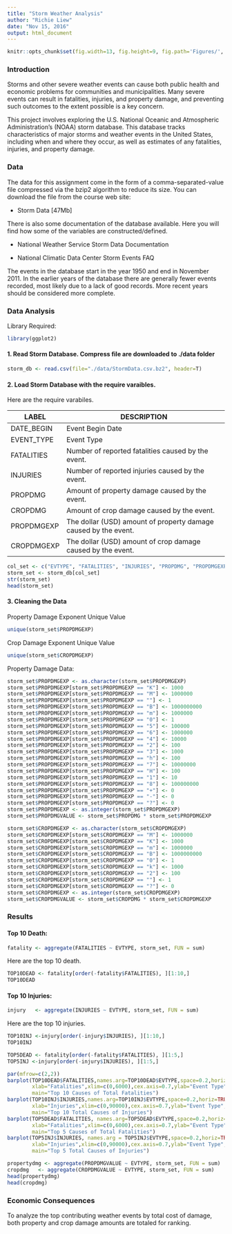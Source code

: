 ```yaml
---
title: "Storm Weather Analysis"
author: "Richie Liew"
date: "Nov 15, 2016"
output: html_document
---
```


```r
knitr::opts_chunk$set(fig.width=13, fig.height=9, fig.path='Figures/', echo=TRUE, warning=FALSE, message=FALSE)
```

### Introduction

Storms and other severe weather events can cause both public health and economic problems for communities and municipalities. Many severe events can result in fatalities, injuries, and property damage, and preventing such outcomes to the extent possible is a key concern.

This project involves exploring the U.S. National Oceanic and Atmospheric Administration's (NOAA) storm database. This database tracks characteristics of major storms and weather events in the United States, including when and where they occur, as well as estimates of any fatalities, injuries, and property damage.

### Data

The data for this assignment come in the form of a comma-separated-value file compressed via the bzip2 algorithm to reduce its size. You can download the file from the course web site:

* Storm Data [47Mb]

There is also some documentation of the database available. Here you will find how some of the variables are constructed/defined.

* National Weather Service Storm Data Documentation

* National Climatic Data Center Storm Events FAQ

The events in the database start in the year 1950 and end in November 2011. In the earlier years of the database there are generally fewer events recorded, most likely due to a lack of good records. More recent years should be considered more complete.

### Data Analysis

Library Required:
```r
library(ggplot2)
```

#### 1. Read Storm Database.  Compress file are downloaded to ./data folder

```r
storm_db <- read.csv(file="./data/StormData.csv.bz2", header=T)
```

#### 2. Load Storm Database with the require varaibles.

Here are the require varabiles.

LABEL | DESCRIPTION
---|-----------------------------------------------------------------------------------
DATE_BEGIN | Event Begin Date
EVENT_TYPE | Event Type
FATALITIES | Number of reported fatalities caused by the event.
INJURIES | Number of reported injuries caused by the event.
PROPDMG | Amount of property damage caused by the event.
CROPDMG | Amount of crop damage caused by the event.
PROPDMGEXP | The dollar (USD) amount of property damage caused by the event.
CROPDMGEXP | The dollar (USD) amount of crop damage caused by the event.

```r
col_set <- c("EVTYPE", "FATALITIES", "INJURIES", "PROPDMG", "PROPDMGEXP", "CROPDMG", "CROPDMGEXP")
storm_set <- storm_db[col_set]
str(storm_set)
head(storm_set)
```

#### 3. Cleaning the Data
Property Damage Exponent Unique Value
```r
unique(storm_set$PROPDMGEXP)
```

Crop Damage Exponent Unique Value
```r
unique(storm_set$CROPDMGEXP)
```

Property Damage Data:
```r
storm_set$PROPDMGEXP <- as.character(storm_set$PROPDMGEXP)
storm_set$PROPDMGEXP[storm_set$PROPDMGEXP == "K"] <- 1000
storm_set$PROPDMGEXP[storm_set$PROPDMGEXP == "M"] <- 1000000
storm_set$PROPDMGEXP[storm_set$PROPDMGEXP == ""] <- 1
storm_set$PROPDMGEXP[storm_set$PROPDMGEXP == "B"] <- 1000000000
storm_set$PROPDMGEXP[storm_set$PROPDMGEXP == "m"] <- 1000000
storm_set$PROPDMGEXP[storm_set$PROPDMGEXP == "0"] <- 1
storm_set$PROPDMGEXP[storm_set$PROPDMGEXP == "5"] <- 100000
storm_set$PROPDMGEXP[storm_set$PROPDMGEXP == "6"] <- 1000000
storm_set$PROPDMGEXP[storm_set$PROPDMGEXP == "4"] <- 10000
storm_set$PROPDMGEXP[storm_set$PROPDMGEXP == "2"] <- 100
storm_set$PROPDMGEXP[storm_set$PROPDMGEXP == "3"] <- 1000
storm_set$PROPDMGEXP[storm_set$PROPDMGEXP == "h"] <- 100
storm_set$PROPDMGEXP[storm_set$PROPDMGEXP == "7"] <- 10000000
storm_set$PROPDMGEXP[storm_set$PROPDMGEXP == "H"] <- 100
storm_set$PROPDMGEXP[storm_set$PROPDMGEXP == "1"] <- 10
storm_set$PROPDMGEXP[storm_set$PROPDMGEXP == "8"] <- 100000000
storm_set$PROPDMGEXP[storm_set$PROPDMGEXP == "+"] <- 0
storm_set$PROPDMGEXP[storm_set$PROPDMGEXP == "-"] <- 0
storm_set$PROPDMGEXP[storm_set$PROPDMGEXP == "?"] <- 0
storm_set$PROPDMGEXP <- as.integer(storm_set$PROPDMGEXP)
storm_set$PROPDMGVALUE <- storm_set$PROPDMG * storm_set$PROPDMGEXP
```

```r
storm_set$CROPDMGEXP <- as.character(storm_set$CROPDMGEXP)
storm_set$CROPDMGEXP[storm_set$CROPDMGEXP == "M"] <- 1000000
storm_set$CROPDMGEXP[storm_set$CROPDMGEXP == "K"] <- 1000
storm_set$CROPDMGEXP[storm_set$CROPDMGEXP == "m"] <- 1000000
storm_set$CROPDMGEXP[storm_set$CROPDMGEXP == "B"] <- 1000000000
storm_set$CROPDMGEXP[storm_set$CROPDMGEXP == "0"] <- 1
storm_set$CROPDMGEXP[storm_set$CROPDMGEXP == "k"] <- 1000
storm_set$CROPDMGEXP[storm_set$CROPDMGEXP == "2"] <- 100
storm_set$CROPDMGEXP[storm_set$CROPDMGEXP == ""] <- 1
storm_set$CROPDMGEXP[storm_set$CROPDMGEXP == "?"] <- 0
storm_set$CROPDMGEXP <- as.integer(storm_set$CROPDMGEXP)
storm_set$CROPDMGVALUE <- storm_set$CROPDMG * storm_set$CROPDMGEXP
```

### Results

#### Top 10 Death:
```r
fatality <- aggregate(FATALITIES ~ EVTYPE, storm_set, FUN = sum)
```

Here are the top 10 death.

```r
TOP10DEAD <- fatality[order(-fatality$FATALITIES), ][1:10,]
TOP10DEAD
```

#### Top 10 Injuries:

```r
injury   <- aggregate(INJURIES ~ EVTYPE, storm_set, FUN = sum)
```

Here are the top 10 injuries.

```r
TOP10INJ <-injury[order(-injury$INJURIES), ][1:10,]
TOP10INJ
```

```r
TOP5DEAD <- fatality[order(-fatality$FATALITIES), ][1:5,]
TOP5INJ <-injury[order(-injury$INJURIES), ][1:5,]
```

```r
par(mfrow=c(2,2))
barplot(TOP10DEAD$FATALITIES,names.arg=TOP10DEAD$EVTYPE,space=0.2,horiz=TRUE,col="cyan",
        xlab="Fatalities",xlim=c(0,6000),cex.axis=0.7,ylab="Event Type",ylim=c(0,10),cex.names=0.5,
        main="Top 10 Causes of Total Fatalities")
barplot(TOP10INJ$INJURIES,names.arg=TOP10INJ$EVTYPE,space=0.2,horiz=TRUE,col="green",
        xlab="Injuries",xlim=c(0,90000),cex.axis=0.7,ylab="Event Type",ylim=c(0,10),cex.names=0.5,
        main="Top 10 Total Causes of Injuries") 
barplot(TOP5DEAD$FATALITIES, names.arg=TOP5DEAD$EVTYPE,space=0.2,horiz=TRUE,col="red",
        xlab="Fatalities",xlim=c(0,6000),cex.axis=0.7,ylab="Event Type",ylim=c(0,5),cex.names=0.5,
        main="Top 5 Causes of Total Fatalities")
barplot(TOP5INJ$INJURIES, names.arg = TOP5INJ$EVTYPE,space=0.2,horiz=TRUE,col="blue",
        xlab="Injuries",xlim=c(0,90000),cex.axis=0.7,ylab="Event Type",ylim=c(0,5),cex.names=0.5,
        main="Top 5 Total Causes of Injuries")
```        
        
```r
propertydmg <- aggregate(PROPDMGVALUE ~ EVTYPE, storm_set, FUN = sum)
cropdmg   <- aggregate(CROPDMGVALUE ~ EVTYPE, storm_set, FUN = sum)
head(propertydmg)
head(cropdmg)
```

### Economic Consequences

To analyze the top contributing weather events by total cost of damage, both property and crop damage amounts are totaled for ranking.




